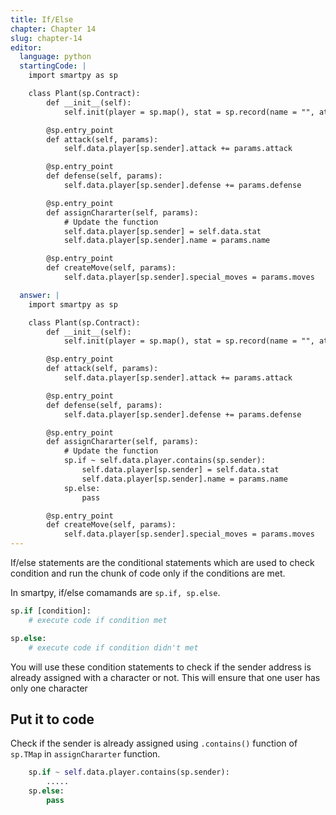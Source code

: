 ```yaml
---
title: If/Else
chapter: Chapter 14
slug: chapter-14
editor:
  language: python
  startingCode: |
    import smartpy as sp

    class Plant(sp.Contract):
        def __init__(self):
            self.init(player = sp.map(), stat = sp.record(name = "", attack = sp.int(10), defense = sp.int(10), health = sp.int(100), growth_rate = sp.int(10), is_alive = True, special_moves = []))

        @sp.entry_point
        def attack(self, params):
            self.data.player[sp.sender].attack += params.attack

        @sp.entry_point
        def defense(self, params):
            self.data.player[sp.sender].defense += params.defense

        @sp.entry_point
        def assignChararter(self, params):
            # Update the function
            self.data.player[sp.sender] = self.data.stat
            self.data.player[sp.sender].name = params.name

        @sp.entry_point
        def createMove(self, params):
            self.data.player[sp.sender].special_moves = params.moves

  answer: |  
    import smartpy as sp

    class Plant(sp.Contract):
        def __init__(self):
            self.init(player = sp.map(), stat = sp.record(name = "", attack = sp.int(10), defense = sp.int(10), health = sp.int(100), growth_rate = sp.int(10), is_alive = True, special_moves = []))

        @sp.entry_point
        def attack(self, params):
            self.data.player[sp.sender].attack += params.attack

        @sp.entry_point
        def defense(self, params):
            self.data.player[sp.sender].defense += params.defense

        @sp.entry_point
        def assignChararter(self, params):
            # Update the function
            sp.if ~ self.data.player.contains(sp.sender):
                self.data.player[sp.sender] = self.data.stat
                self.data.player[sp.sender].name = params.name
            sp.else:
                pass

        @sp.entry_point
        def createMove(self, params):
            self.data.player[sp.sender].special_moves = params.moves
---
```


If/else statements are the conditional statements which are used to check condition and run the chunk of code only if the conditions are met. 

In smartpy, if/else comamands are `sp.if, sp.else`.

```python
sp.if [condition]:
    # execute code if condition met

sp.else:
    # execute code if condition didn't met
```

You will use these condition statements to check if the sender address is already assigned with a character or not. This will ensure that one user has only one character

## Put it to code

Check if the sender is already assigned using `.contains()` function of `sp.TMap` in `assignChararter` function.

```python
    sp.if ~ self.data.player.contains(sp.sender):
        .....
    sp.else:
        pass
```